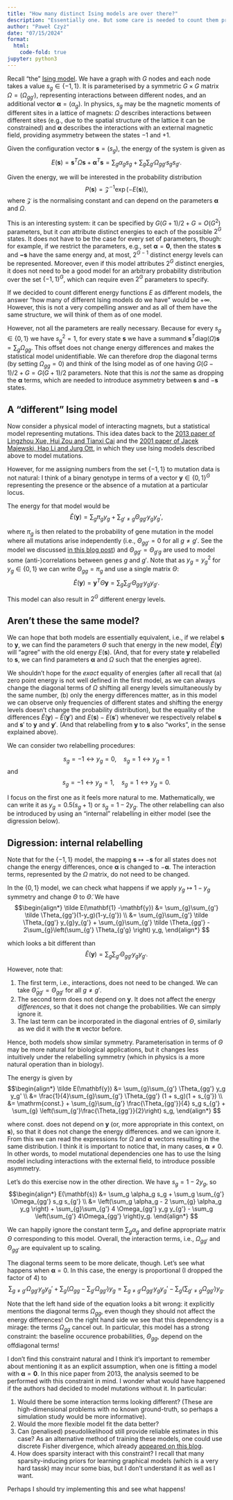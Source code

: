 ```yaml
---
title: "How many distinct Ising models are over there?"
description: "Essentially one. But some care is needed to count them properly."
author: "Paweł Czyż"
date: "07/15/2024"
format: 
  html:
    code-fold: true
jupyter: python3
---
```


Recall "the" [Ising model](https://en.wikipedia.org/wiki/Ising_model).
We have a graph with $G$ nodes and each node takes a value $s_g \in \{-1, 1\}$.
It is parameterised by a symmetric $G\times G$ matrix $\Omega = (\Omega_{gg'})$, representing interactions between different nodes, and an additional vector $\mathbf{\alpha} = (\alpha_g)$.
In physics, $s_g$ may be the magnetic moments of different sites in a lattice of magnets: $\Omega$ describes interactions between different sites (e.g., due to the spatial structure of the lattice it can be constrained) and $\mathbf{\alpha}$ describes the interactions with an external magnetic field, providing asymmetry between the states $-1$ and $+1$.  

Given the configuration vector $\mathbf{s} = (s_g)$, the energy of the system is given as
$$
    E(\mathbf{s}) = \mathbf{s}^T \Omega \mathbf{s} + \mathbf{\mathbf{\alpha}}^T \mathbf{s} = \sum_{g} \alpha_g s_g + \sum_{g}\sum_{g'}  \Omega_{gg'}s_g s_{g'}.
$$

Given the energy, we will be interested in the probability distribution
$$
  P(\mathbf{s}) = \mathcal Z^{-1} \exp(-E(\mathbf{s})),
$$
where $\mathcal Z$ is the normalising constant and can depend on the parameters $\mathbf{\alpha}$ and $\Omega$.

This is an interesting system: it can be specified by $G(G+1)/2 + G = O(G^2)$ parameters, but it *can* attribute distinct energies to each of the possible $2^G$ states.
It does not have to be the case for every set of parameters, though: for example, if we restrict the parameters, e.g., set $\mathbf{\alpha} = \mathbf{0}$, then the states $\mathbf{s}$ and $\mathbf{-s}$ have the same energy and, at most, $2^{G-1}$ distinct energy levels can be represented.
Moreover, even if this model attributes $2^G$ distinct energies, it does not need to be a good model for an arbitrary probability distribution over the set $\{-1, 1\}^G$, which can require even $2^G$ parameters to specify.

If we decided to count different energy functions $E$ as different models, the answer "how many of different Ising models do we have" would be $+\infty$. However, this is not a very compelling answer and as all of them have the same structure, we will think of them as of one model.

However, not all the parameters are really necessary.
Because for every $s_g \in \{0, 1\}$ we have $s_g^2 = 1$, for every state $\mathbf{s}$ we have a summand $\mathbf{s}^T \mathrm{diag}(\Omega) \mathbf{s} = \sum_g \Omega_{gg}$.
This offset does not change energy differences and makes the statistical model unidentifiable. We can therefore drop the diagonal terms (by setting $\Omega_{gg} = 0$) and think of the Ising model as of one having $G(G-1) / 2 + G = G(G+1)/2$ parameters.
Note that this is *not* the same as dropping the $\mathbf{\alpha}$ terms, which are needed to introduce asymmetry between $\mathbf{s}$ and $-\mathbf{s}$ states.

## A "different" Ising model

Now consider a physical model of interacting magnets, but a statistical model representing mutations.
This idea dates back to the [2013 paper of Lingzhou Xue, Hui Zou and Tianxi Cai](https://arxiv.org/abs/1208.3555) and the [2001 paper of Jacek Majewski, Hao Li and Jurg Ott](https://www.ncbi.nlm.nih.gov/pmc/articles/PMC1226070/), in which they use Ising models described above to model mutations.

However, for me assigning numbers from the set $\{-1, 1\}$ to mutation data is not natural: I think of a binary genotype in terms of a vector $\mathbf{y}\in \{0, 1\}^G$ representing the presence or the absence of a mutation at a particular locus.

The energy for that model would be
$$
  \tilde E(\mathbf{y}) = \sum_g \pi_g y_g + \sum_{g'\neq g} \Theta_{gg'} y_gy_g',
$$

where $\pi_g$ is then related to the probability of gene mutation in the model where all mutations arise independently (i.e., $\Theta_{gg'} = 0$ for all $g\neq g'$. See the model we discussed [in this blog post](discrete-intractable-likelihood.qmd)) and $\Theta_{gg'}=\Theta_{g'g}$ are used to model some (anti-)correlations between genes $g$ and $g'$.
Note that as $y_g = y_g^2$ for $y_g \in \{0, 1\}$ we can write $\Theta_{gg} = \pi_g$ and use a single matrix $\Theta$:
$$
  \tilde E(\mathbf{y}) = \mathbf{y}^T \Theta \mathbf{y} = \sum_{g}\sum_{g'} \Theta_{gg'} y_g y_{g'}.
$$

This model can also result in $2^G$ different energy levels.

## Aren't these the same model?

We can hope that both models are essentially equivalent, i.e., if we relabel $\mathbf{s}$ to $\mathbf{y}$, we can find the parameters $\Theta$ such that energy in the new model, $\tilde E(\mathbf{y})$ will "agree" with the old energy $E(\mathbf{s})$. (And, that for every state $\mathbf{y}$ relabelled to $\mathbf{s}$, we can find parameters $\mathbf{\alpha}$ and $\Omega$ such that the energies agree).

We shouldn't hope for the *exact* equality of energies (after all recall that (a) zero point energy is not well defined in the first model, as we can always change the diagonal terms of $\Omega$ shifting all energy levels simultaneously by the same number, (b) only the energy differences matter, as in this model we can observe only frequencies of different states and shifting the energy levels doesn't change the probability distribution), but the equality of the differences $\tilde E(\mathbf{y}) - \tilde E(\mathbf{y}')$ and $E(\mathbf s) - E(\mathbf s')$ whenever we respectively relabel $\mathbf s$ and $\mathbf s'$ to $\mathbf y$ and $\mathbf y'$. (And that relabelling from $\mathbf y$ to $\mathbf s$ also "works", in the sense explained above).

We can consider two relabelling procedures:

$$
  s_g = -1 \leftrightarrow y_g= 0,\quad s_g =1 \leftrightarrow y_g = 1
$$
and
$$
  s_g = -1 \leftrightarrow y_g = 1, \quad s_g = 1 \leftrightarrow y_g = 0.
$$

I focus on the first one as it feels more natural to me.
Mathematically, we can write it as $y_g = 0.5(s_g + 1)$ or $s_g = 1 - 2y_g$.
The other relabelling can also be introduced by using an "internal" relabelling in either model (see the digression below).  

::: {.callout-caution collapse="true"}
## Digression: internal relabelling 

Note that for the $\{-1, 1\}$ model, the mapping $\mathbf{s}\mapsto -\mathbf{s}$ for all states does not change the energy differences, once $\mathbf{\alpha}$ is changed to $-\mathbf{\alpha}$.
The interaction terms, represented by the $\Omega$ matrix, do not need to be changed.

In the $\{0, 1\}$ model, we can check what happens if we apply $y_g \mapsto 1-y_g$ symmetry and change $\Theta$ to $\tilde\Theta$.
We have
$$\begin{align*}
\tilde E(\mathbf{1} -\mathbf{y}) &= \sum_{g}\sum_{g'}  \tilde \Theta_{gg'}(1-y_g)(1-y_{g'}) \\
&= \sum_{g}\sum_{g'} \tilde \Theta_{gg'} y_{g}y_{g'} + \sum_{g}\sum_{g'} \tilde \Theta_{gg'} - 2\sum_{g}\left(\sum_{g'} \Theta_{g'g}  \right) y_g,
\end{align*}
$$

which looks a bit different than
$$
\tilde E(\mathbf{y}) = \sum_{g}\sum_{g'} \Theta_{gg'}y_gy_{g'}.
$$

However, note that:

1. The first term, i.e., interactions, does not need to be changed. We can take $\tilde \Theta_{gg'} = \Theta_{gg'}$ for all $g\neq g'$.
2. The second term does not depend on $\mathbf{y}$. It does not affect the energy *differences*, so that it does not change the probabilities. We can simply ignore it.
3. The last term can be incorporated in the diagonal entries of $\Theta$, similarly as we did it with the $\mathbf{\pi}$ vector before.

Hence, both models show similar symmetry. 
Parameterisation in terms of $\Theta$ may be more natural for biological applications, but it changes less intuitively under the relabelling symmetry (which in physics is a more natural operation than in biology).

:::

The energy is given by
$$\begin{align*}
  \tilde E(\mathbf{y}) &= \sum_{g}\sum_{g'} \Theta_{gg'} y_g y_g' \\
  &= \frac{1}{4}\sum_{g}\sum_{g'} \Theta_{gg'} (1 + s_g)(1 + s_{g'}) \\
  &= \mathrm{const.} + \sum_{g}\sum_{g'} \frac{\Theta_{gg'}}{4} s_g s_{g'} + \sum_{g} \left(\sum_{g'}\frac{\Theta_{gg'}}{2}\right) s_g,
\end{align*}
$$

where $\mathrm{const.}$ does not depend on $\mathbf{y}$ (or, more appropriate in this context, on $\mathbf{s}$), so that it does not change the energy differences. and we can ignore it.
From this we can read the expressions for $\Omega$ and $\mathbf{\alpha}$ vectors resulting in the same distribution.
I think it is important to notice that, in many cases, $\mathbf{\alpha}\neq 0$.
In other words, to model mutational dependencies one has to use the Ising model including interactions with the external field, to introduce possible asymmetry.

Let's do this exercise now in the other direction.
We have $s_g = 1 - 2y_g$, so
$$\begin{align*}
  E(\mathbf{s}) &= \sum_g \alpha_g s_g + \sum_g \sum_{g'} \Omega_{gg'} s_g s_{g'} \\
  &= \left(\sum_g \alpha_g - 2 \sum_{g} \alpha_g y_g \right) + \sum_{g}\sum_{g'} 4 \Omega_{gg'} y_g y_{g'} - \sum_g \left(\sum_{g'} 4\Omega_{gg'} \right)y_g.
\end{align*}
$$

We can happily ignore the constant term $\sum_{g}\alpha_g$ and define appropriate matrix $\Theta$ corresponding to this model.
Overall, the interaction terms, i.e., $\Omega_{gg'}$ and $\Theta_{gg'}$ are equivalent up to scaling.

The diagonal terms seem to be more delicate, though. Let's see what happens when $\mathbf{\alpha} = 0$.
In this case, the energy is proportional (I dropped the factor of 4) to
$$
  \sum_{g\neq g'} \Omega_{gg'} y_gy_g' + \sum_{g}\left( \Omega_{gg} - \sum_{g'} \Omega_{gg'} \right)y_g = 
  \sum_{g\neq g'} \Omega_{gg'} y_gy_g' - \sum_{g}\left(\sum_{g'\neq g} \Omega_{gg'} \right)y_g.
$$

Note that the left hand side of the equation looks a bit wrong: it explicitly mentions the diagonal terms $\Omega_{gg}$, even though they should not affect the energy differences! On the right hand side we see that this dependency is a mirage: the terms $\Omega_{gg}$ cancel out.
In particular, this model has a strong constraint: the baseline occurence probabilities, $\Theta_{gg}$, depend on the offdiagonal terms!

I don't find this constraint natural and I think it's important to remember about mentioning it as an explicit assumption, when one is fitting a model with $\mathbf{\alpha} = \mathbf{0}$.
In this nice paper from 2013, the analysis seemed to be performed with this constraint in mind.
I wonder what would have happened if the authors had decided to model mutations without it. In particular:

1. Would there be some interaction terms looking different? (These are high-dimensional problems with no known ground-truth, so perhaps a simulation study would be more informative). 
2. Would the more flexible model fit the data better?
3. Can (penalised) pseudolikelihood still provide reliable estimates in this case? As an alternative method of training these models, one could use discrete Fisher divergence, which already [appeared on this blog](discrete-intractable-likelihood.qmd).
4. How does sparsity interact with this constraint? I recall that many sparsity-inducing priors for learning graphical models (which is a very hard tassk) may incur some bias, but I don't understand it as well as I want. 

Perhaps I should try implementing this and see what happens!
